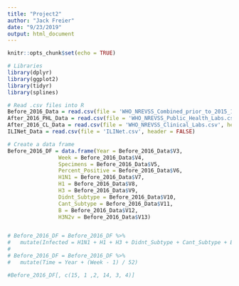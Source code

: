 ```yaml
---
title: "Project2"
author: "Jack Freier"
date: "9/23/2019"
output: html_document
---
```


```r
knitr::opts_chunk$set(echo = TRUE)
```

```r
# Libraries
library(dplyr)
library(ggplot2)
library(tidyr)
library(splines)
```

```r
# Read .csv files into R
Before_2016_Data = read.csv(file = 'WHO_NREVSS_Combined_prior_to_2015_16.csv', header = FALSE)
After_2016_PHL_Data = read.csv(file = 'WHO_NREVSS_Public_Health_Labs.csv', header = FALSE)
After_2016_CL_Data = read.csv(file = 'WHO_NREVSS_Clinical_Labs.csv', header = FALSE)
ILINet_Data = read.csv(file = 'ILINet.csv', header = FALSE)

# Create a data frame
Before_2016_DF = data.frame(Year = Before_2016_Data$V3,
                Week = Before_2016_Data$V4,
                Specimens = Before_2016_Data$V5,
                Percent_Positive = Before_2016_Data$V6,
                H1N1 = Before_2016_Data$V7,
                H1 = Before_2016_Data$V8,
                H3 = Before_2016_Data$V9,
                Didnt_Subtype = Before_2016_Data$V10,
                Cant_Subtype = Before_2016_Data$V11,
                B = Before_2016_Data$V12,
                H3N2v = Before_2016_Data$V13)


# Before_2016_DF = Before_2016_DF %>%
#   mutate(Infected = H1N1 + H1 + H3 + Didnt_Subtype + Cant_Subtype + B + H3N2v)
# 
# Before_2016_DF = Before_2016_DF %>%
#   mutate(Time = Year + (Week - 1) / 52)

#Before_2016_DF[, c(15, 1 ,2, 14, 3, 4)]
```
